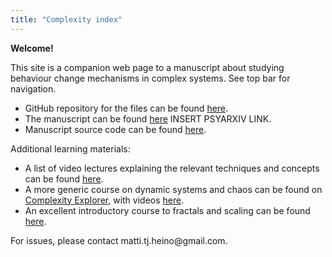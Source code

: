 ```yaml
---
title: "Complexity index"
---
```


**Welcome!**

This site is a companion web page to a manuscript about studying behaviour change mechanisms in complex systems. See top bar for navigation.

* GitHub repository for the files can be found [here](https://github.com/heinonmatti/complexity-behchange).  
* The manuscript can be found [here]() INSERT PSYARXIV LINK.
* Manuscript source code can be found [here](https://raw.githubusercontent.com/heinonmatti/complexity-behchange/master/_complexity-manuscript.Rmd).

Additional learning materials:

* A list of video lectures explaining the relevant techniques and concepts can be found [here](https://mattiheino.com/complexity-channel).
* A more generic course on dynamic systems and chaos can be found on [Complexity Explorer](https://www.complexityexplorer.org/courses), with videos [here](https://www.youtube.com/playlist?list=PLF0b3ThojznQwpDEClMZmHssMsuPnQxZT).
* An excellent introductory course to fractals and scaling can be found [here](https://www.complexityexplorer.org/courses/102-fractals-and-scaling).

For issues, please contact matti.tj.heino@gmail.com. 


